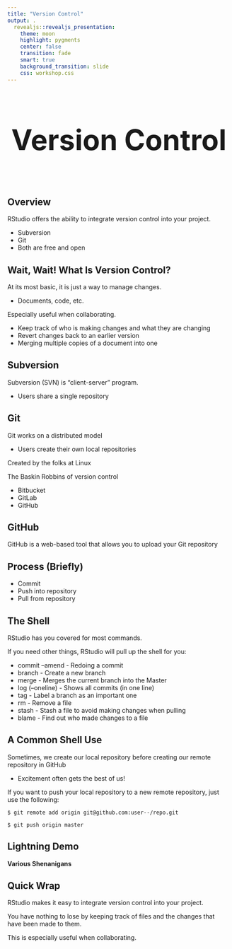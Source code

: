 ```yaml
---
title: "Version Control"
output: .
  revealjs::revealjs_presentation:
    theme: moon
    highlight: pygments
    center: false
    transition: fade
    smart: true
    background_transition: slide
    css: workshop.css
---
```



## 

<div style='text-align: center; font-size:32'><h1>Version Control<h1></div>


## Overview


RStudio offers the ability to integrate version control into your project.

  - Subversion
  - Git
  - Both are free and open

## Wait, Wait! What Is Version Control?



At its most basic, it is just a way to manage changes.

  - Documents, code, etc.

Especially useful when collaborating.

  - Keep track of who is making changes and what they are changing
  - Revert changes back to an earlier version
  - Merging multiple copies of a document into one


## Subversion


Subversion (SVN) is "client-server" program.

  - Users share a single repository

## Git



Git works on a distributed model

  - Users create their own local repositories

Created by the folks at Linux

The Baskin Robbins of version control

  - Bitbucket
  - GitLab
  - GitHub

## GitHub


GitHub is a web-based tool that allows you to upload your Git repository

## Process (Briefly)



  - Commit
  - Push into repository
  - Pull from repository

## The Shell



RStudio has you covered for most commands.

If you need other things, RStudio will pull up the shell for you:

  - commit --amend - Redoing a commit
  - branch - Create a new branch
  - merge - Merges the current branch into the Master
  - log (--oneline) - Shows all commits (in one line)
  - tag - Label a branch as an important one
  - rm - Remove a file
  - stash -  Stash a file to avoid making changes when pulling
  - blame - Find out who made changes to a file


## A Common Shell Use


Sometimes, we create our local repository before creating our remote repository in GitHub

  - Excitement often gets the best of us!

If you want to push your local repository to a new remote repository, just use the following:

```engine
$ git remote add origin git@github.com:user--/repo.git

$ git push origin master
```


## Lightning Demo


**Various Shenanigans**

## Quick Wrap


RStudio makes it easy to integrate version control into your project.

You have nothing to lose by keeping track of files and the changes that have been made to them.

This is especially useful when collaborating.